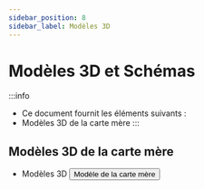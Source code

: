 ```yaml
---
sidebar_position: 8
sidebar_label: Modèles 3D
---
```




# Modèles 3D et Schémas

:::info
* Ce document fournit les éléments suivants :
* Modèles 3D de la carte mère
:::




## Modèles 3D de la carte mère

* Modèles 3D
    <Button variant="contained" disableElevation component="a" rel="noopener" href="https://cdn.mellow.klipper.cn/STEP/FLY-HALO.STEP">Modèle de la carte mère</Button>
